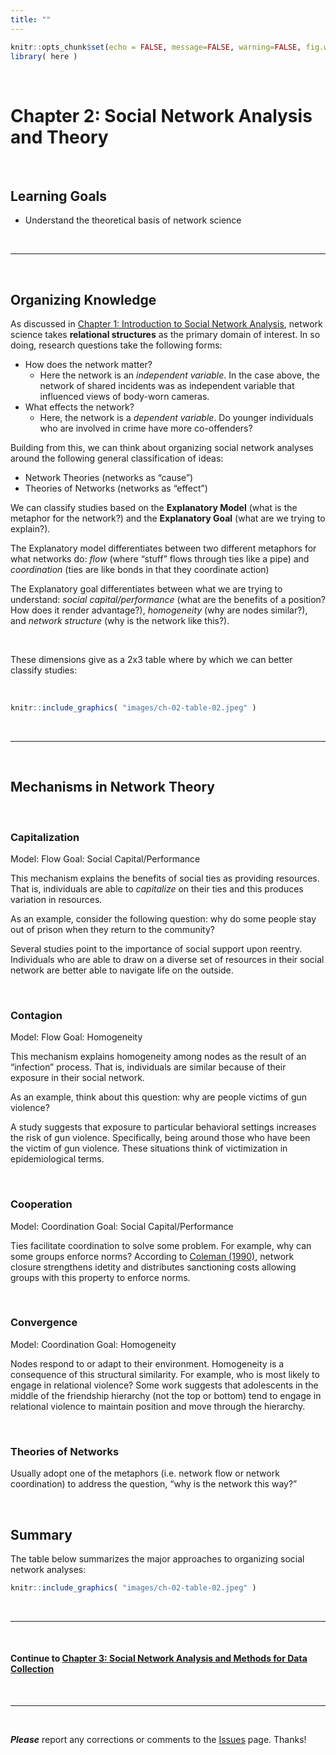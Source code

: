 ```yaml
---
title: ""
---
```


```r
knitr::opts_chunk$set(echo = FALSE, message=FALSE, warning=FALSE, fig.width = 10)
library( here )
```

<br>

# Chapter 2: Social Network Analysis and Theory

<br>

## Learning Goals

  * Understand the theoretical basis of network science

<br><hr><br>

## Organizing Knowledge

As discussed in [Chapter 1: Introduction to Social Network Analysis](https://jacobtnyoung.github.io/sna-textbook/ch-01-intro-to-sna.html), network science takes **relational structures** as the primary domain of interest. In so doing, research questions take the following forms:

  * How does the network matter?
    * Here the network is an *independent variable*. In the case above, the network of shared incidents was as independent variable that influenced views of body-worn cameras.
  * What effects the network?
    * Here, the network is a *dependent variable*. Do younger individuals who are involved in crime have more co-offenders? 

Building from this, we can think about organizing social network analyses around the following general classification of ideas:

  * Network Theories (networks as "cause")
  * Theories of Networks (networks as "effect")
  
We can classify studies based on the **Explanatory Model** (what is the metaphor for the network?) and the **Explanatory Goal** (what are we trying to explain?). 

The Explanatory model differentiates between two different metaphors for what networks do: *flow* (where "stuff" flows through ties like a pipe) and *coordination* (ties are like bonds in that they coordinate action)

The Explanatory goal differentiates between what we are trying to understand: *social capital/performance* (what are the benefits of a position? How does it render advantage?), *homogeneity* (why are nodes similar?), and *network structure* (why is the network like this?).

<br>

These dimensions give as a 2x3 table where by which we can better classify studies:

<br>

```r
knitr::include_graphics( "images/ch-02-table-02.jpeg" )
```

<br><hr><br>  
  
## Mechanisms in Network Theory

<br>

### Capitalization

Model: Flow
Goal: Social Capital/Performance

This mechanism explains the benefits of social ties as providing resources. That is, individuals are able to *capitalize* on their ties and this produces variation in resources.

As an example, consider the following question: why do some people stay out of prison when they return to the community?

Several studies point to the importance of social support upon reentry. Individuals who are able to draw on a diverse set of resources in their social network are better able to navigate life on the outside.

<br>

### Contagion

Model: Flow
Goal: Homogeneity

This mechanism explains homogeneity among nodes as the result of an "infection" process. That is, individuals are similar because of their exposure in their social network.

As an example, think about this question: why are people victims of gun violence?

A study suggests that exposure to particular behavioral settings increases the risk of gun violence. Specifically, being around those who have been the victim of gun violence. These situations think of victimization in epidemiological terms.

<br>

### Cooperation

Model: Coordination
Goal: Social Capital/Performance

Ties facilitate coordination to solve some problem. For example, why can some groups enforce norms? According to [Coleman (1990)](), network closure strengthens idetity and distributes sanctioning costs allowing groups with this property to enforce norms.

<br>

### Convergence

Model: Coordination
Goal: Homogeneity

Nodes respond to or adapt to their environment. Homogeneity is a consequence of this structural similarity. For example, who is most likely to engage in relational violence? Some work suggests that adolescents in the middle of the friendship hierarchy (not the top or bottom) tend to engage in relational violence to maintain position and move through the hierarchy.

<br>
  
### Theories of Networks

Usually adopt one of the metaphors (i.e. network flow or network coordination) to address the question, "why is the network this way?"

<br>

## Summary

The table below summarizes the major approaches to organizing social network analyses:

```r
knitr::include_graphics( "images/ch-02-table-02.jpeg" )
```

<br><hr><br>  

#### Continue to [Chapter 3: Social Network Analysis and Methods for Data Collection](ch-03-sna-methods.html)

<br><hr><br>  

***Please*** report any corrections or comments to the [Issues](https://github.com/jacobtnyoung/sna-textbook/issues) page. Thanks!

















